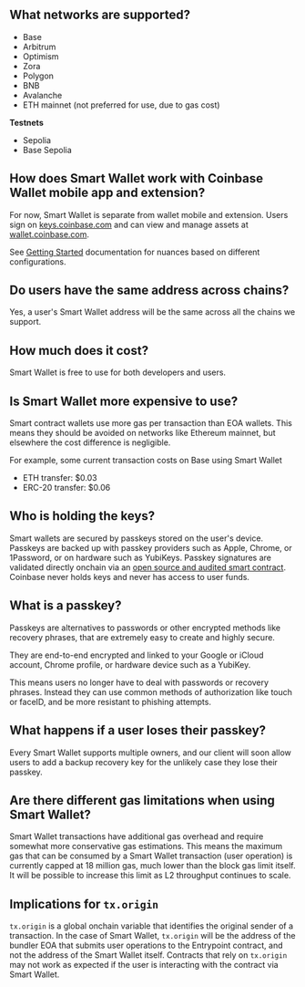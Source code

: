 ## What networks are supported?
- Base
- Arbitrum
- Optimism
- Zora 
- Polygon 
- BNB
- Avalanche
- ETH mainnet (not preferred for use, due to gas cost)

**Testnets**
- Sepolia 
- Base Sepolia

## How does Smart Wallet work with Coinbase Wallet mobile app and extension? 
For now, Smart Wallet is separate from wallet mobile and extension. Users sign on [keys.coinbase.com](https://keys.coinbase.com/)
and can view and manage assets at [wallet.coinbase.com](https://wallet.coinbase.com/). 

See [Getting Started](/sdk/getting-started#parameters) documentation for nuances based on different configurations.

## Do users have the same address across chains? 
Yes, a user's Smart Wallet address will be the same across all the chains we support. 

## How much does it cost?
Smart Wallet is free to use for both developers and users. 

## Is Smart Wallet more expensive to use? 
Smart contract wallets use more gas per transaction than EOA wallets. This means they should be avoided on networks like Ethereum mainnet, 
but elsewhere the cost difference is negligible. 

For example, some current transaction costs on Base using Smart Wallet
- ETH transfer: $0.03
- ERC-20 transfer: $0.06

## Who is holding the keys?
Smart wallets are secured by passkeys stored on the user's device. 
Passkeys are backed up with passkey providers such as Apple, Chrome, or 1Password, 
or on hardware such as YubiKeys. 
Passkey signatures are validated directly onchain via an [open source and audited smart contract](https://github.com/base-org/webauthn-sol). 
Coinbase never holds keys and never has access to user funds.

## What is a passkey? 
Passkeys are alternatives to passwords or other encrypted methods like recovery phrases, that are extremely easy to create and highly secure.

They are end-to-end encrypted and linked to your Google or iCloud account, Chrome profile, or hardware device such as a YubiKey.

This means users no longer have to deal with passwords or recovery phrases. Instead they can use common methods of authorization like touch or faceID, and be more resistant to phishing attempts.

## What happens if a user loses their passkey? 

Every Smart Wallet supports multiple owners, and our client will soon allow users to add a backup recovery key for the unlikely case they lose their passkey.

## Are there different gas limitations when using Smart Wallet?

Smart Wallet transactions have additional gas overhead and require somewhat more conservative gas estimations. This means the maximum gas that can be consumed by a 
Smart Wallet transaction (user operation) is currently capped at 18 million gas, much lower than the block gas limit itself. It will be possible to increase this 
limit as L2 throughput continues to scale.

## Implications for `tx.origin`

`tx.origin` is a global onchain variable that identifies the original sender of a transaction. In the case of Smart Wallet, `tx.origin` will be the address of the bundler EOA that
submits user operations to the Entrypoint contract, and not the address of the Smart Wallet itself. Contracts that rely on `tx.origin` may not work as expected if the user is
interacting with the contract via Smart Wallet.